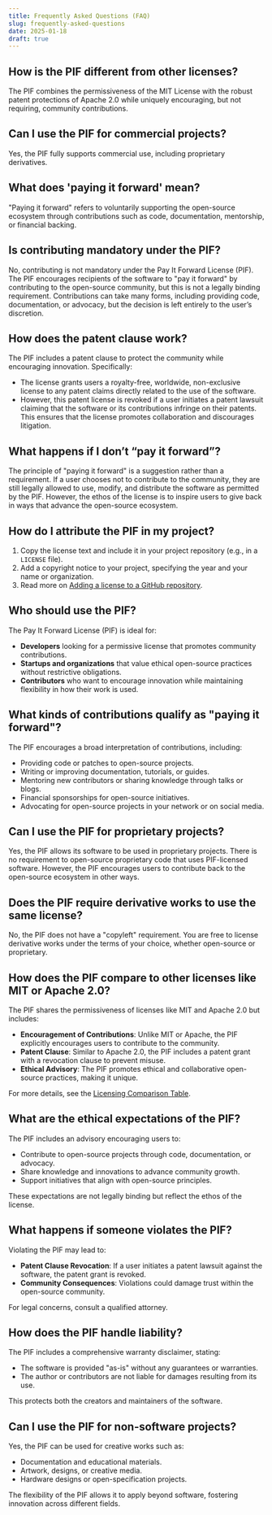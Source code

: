 ```yaml
---
title: Frequently Asked Questions (FAQ)
slug: frequently-asked-questions
date: 2025-01-18
draft: true
---
```


## How is the PIF different from other licenses?
The PIF combines the permissiveness of the MIT License with the robust patent protections of Apache 2.0 while uniquely encouraging, but not requiring, community contributions.

## Can I use the PIF for commercial projects?
Yes, the PIF fully supports commercial use, including proprietary derivatives.

## What does 'paying it forward' mean?
"Paying it forward" refers to voluntarily supporting the open-source ecosystem through contributions such as code, documentation, mentorship, or financial backing.


## Is contributing mandatory under the PIF?
No, contributing is not mandatory under the Pay It Forward License (PIF). The PIF encourages recipients of the software to "pay it forward" by contributing to the open-source community, but this is not a legally binding requirement. Contributions can take many forms, including providing code, documentation, or advocacy, but the decision is left entirely to the user’s discretion.

## How does the patent clause work?
The PIF includes a patent clause to protect the community while encouraging innovation. Specifically:
- The license grants users a royalty-free, worldwide, non-exclusive license to any patent claims directly related to the use of the software.
- However, this patent license is revoked if a user initiates a patent lawsuit claiming that the software or its contributions infringe on their patents. This ensures that the license promotes collaboration and discourages litigation.

## What happens if I don’t “pay it forward”?
The principle of "paying it forward" is a suggestion rather than a requirement. If a user chooses not to contribute to the community, they are still legally allowed to use, modify, and distribute the software as permitted by the PIF. However, the ethos of the license is to inspire users to give back in ways that advance the open-source ecosystem.

## How do I attribute the PIF in my project?
1. Copy the license text and include it in your project repository (e.g., in a `LICENSE` file).
2. Add a copyright notice to your project, specifying the year and your name or organization.
3. Read more on [Adding a license to a GitHub repository](add-license-to-github).

## Who should use the PIF?
The Pay It Forward License (PIF) is ideal for:
- **Developers** looking for a permissive license that promotes community contributions.  
- **Startups and organizations** that value ethical open-source practices without restrictive obligations.  
- **Contributors** who want to encourage innovation while maintaining flexibility in how their work is used.

## What kinds of contributions qualify as "paying it forward"?
The PIF encourages a broad interpretation of contributions, including:
- Providing code or patches to open-source projects.  
- Writing or improving documentation, tutorials, or guides.  
- Mentoring new contributors or sharing knowledge through talks or blogs.  
- Financial sponsorships for open-source initiatives.  
- Advocating for open-source projects in your network or on social media.

## Can I use the PIF for proprietary projects?
Yes, the PIF allows its software to be used in proprietary projects. There is no requirement to open-source proprietary code that uses PIF-licensed software. However, the PIF encourages users to contribute back to the open-source ecosystem in other ways.

## Does the PIF require derivative works to use the same license?
No, the PIF does not have a "copyleft" requirement. You are free to license derivative works under the terms of your choice, whether open-source or proprietary.

## How does the PIF compare to other licenses like MIT or Apache 2.0?
The PIF shares the permissiveness of licenses like MIT and Apache 2.0 but includes:
- **Encouragement of Contributions**: Unlike MIT or Apache, the PIF explicitly encourages users to contribute to the community.
- **Patent Clause**: Similar to Apache 2.0, the PIF includes a patent grant with a revocation clause to prevent misuse.
- **Ethical Advisory**: The PIF promotes ethical and collaborative open-source practices, making it unique.

For more details, see the [Licensing Comparison Table](/understanding-open-source-licenses#comparison).


## What are the ethical expectations of the PIF?
The PIF includes an advisory encouraging users to:
- Contribute to open-source projects through code, documentation, or advocacy.  
- Share knowledge and innovations to advance community growth.  
- Support initiatives that align with open-source principles.  

These expectations are not legally binding but reflect the ethos of the license.

## What happens if someone violates the PIF?
Violating the PIF may lead to:
- **Patent Clause Revocation**: If a user initiates a patent lawsuit against the software, the patent grant is revoked.  
- **Community Consequences**: Violations could damage trust within the open-source community.  

For legal concerns, consult a qualified attorney.

## How does the PIF handle liability?
The PIF includes a comprehensive warranty disclaimer, stating:
- The software is provided "as-is" without any guarantees or warranties.  
- The author or contributors are not liable for damages resulting from its use.

This protects both the creators and maintainers of the software.

## Can I use the PIF for non-software projects?
Yes, the PIF can be used for creative works such as:
- Documentation and educational materials.  
- Artwork, designs, or creative media.  
- Hardware designs or open-specification projects.

The flexibility of the PIF allows it to apply beyond software, fostering innovation across different fields.
